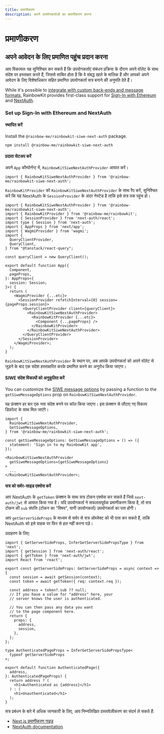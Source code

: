 ```yaml
---
title: प्रमाणीकरण
description: अपने उपयोगकर्ताओं का प्रमाणीकरण करना
---
```


# प्रमाणीकरण

## अपने आवेदन के लिए प्रमाणित पहुंच प्रदान करना

आप विकल्पतः यह सुनिश्चित कर सकते हैं कि उपयोगकर्ताएं संबंधन प्रक्रिया के दौरान अपने वॉलेट के साथ संदेश पर हस्ताक्षर करते हैं, जिससे साबित होता है कि वे संबद्ध खाते के मालिक हैं और आपको अपने आवेदन के लिए विशेषाधिकार सहित प्रमाणित उपयोगकर्ता सत्र बनाने की अनुमति देते हैं।

While it's possible to [integrate with custom back-ends and message formats,](/docs/custom-authentication) RainbowKit provides first-class support for [Sign-In with Ethereum](https://login.xyz) and [NextAuth](https://next-auth.js.org).

### Set up Sign-In with Ethereum and NextAuth

#### स्थापित करें

Install the `@rainbow-me/rainbowkit-siwe-next-auth` package.

```bash
npm install @rainbow-me/rainbowkit-siwe-next-auth
```

#### प्रदाता सेटअप करें

अपने `App` कौम्पोनॅन्ट में, `RainbowKitSiweNextAuthProvider` आयात करें।

```tsx
import { RainbowKitSiweNextAuthProvider } from '@rainbow-me/rainbowkit-siwe-next-auth';
```

`RainbowKitProvider` को `RainbowKitSiweNextAuthProvider` के साथ रैप करें, सुनिश्चित करें कि यह NextAuth के `SessionProvider` के अंदर नेस्टेड है ताकि इसे सत्र तक पहुंच हो।

```tsx
import { RainbowKitSiweNextAuthProvider } from '@rainbow-me/rainbowkit-siwe-next-auth';
import { RainbowKitProvider } from '@rainbow-me/rainbowkit';
import { SessionProvider } from 'next-auth/react';
import type { Session } from 'next-auth';
import { AppProps } from 'next/app';
import { WagmiProvider } from 'wagmi';
import {
  QueryClientProvider,
  QueryClient,
} from "@tanstack/react-query";

const queryClient = new QueryClient();

export default function App({
  Component,
  pageProps,
}: AppProps<{
  session: Session;
}>) {
  return (
    <WagmiProvider {...etc}>
      <SessionProvider refetchInterval={0} session={pageProps.session}>
        <QueryClientProvider client={queryClient}>
          <RainbowKitSiweNextAuthProvider>
            <RainbowKitProvider {...etc}>
              <Component {...pageProps} />
            </RainbowKitProvider>
          </RainbowKitSiweNextAuthProvider>
        </QueryClientProvider>
      </SessionProvider>
    </WagmiProvider>;
  );
}
```

`RainbowKitSiweNextAuthProvider` के स्थान पर, अब आपके उपयोगकर्ता को अपने वॉलेट से जुड़ने के बाद एक संदेश हस्ताक्षरित करके प्रमाणित करने का अनुरोध किया जाएगा।

#### SIWE संदेश विकल्पों को अनुकूलित करें

You can customize the [SIWE message options](https://viem.sh/docs/siwe/utilities/createSiweMessage#parameters) by passing a function to the `getSiweMessageOptions` prop on `RainbowKitSiweNextAuthProvider`.

यह फ़ंक्शन हर बार एक नया संदेश बनने पर कॉल किया जाएगा। इस फ़ंक्शन से लौटाए गए विकल्प डिफ़ॉल्ट के साथ मिल जाएंगे।

```tsx
import {
  RainbowKitSiweNextAuthProvider,
  GetSiweMessageOptions,
} from '@rainbow-me/rainbowkit-siwe-next-auth';

const getSiweMessageOptions: GetSiweMessageOptions = () => ({
  statement: 'Sign in to my RainbowKit app',
});

<RainbowKitSiweNextAuthProvider
  getSiweMessageOptions={getSiweMessageOptions}
>
  ...
</RainbowKitSiweNextAuthProvider>;
```

#### सत्र को सर्वर-साइड एक्सेस करें

आप NextAuth के `getToken` फ़ंक्शन के साथ सत्र टोकन एक्सेस कर सकते हैं जिसे `next-auth/jwt` से आयात किया गया है। यदि उपयोगकर्ता ने सफलतापूर्वक प्रमाणीकरण किया है, तो सत्र टोकन की `sub` संपत्ति (टोकन का "विषय", यानी उपयोगकर्ता) उपयोगकर्ता का पता होगी।

आप `getServerSideProps` के माध्यम से सर्वर से सत्र ऑब्जेक्ट को भी पास कर सकते हैं, ताकि NextAuth को इसे ग्राहक पर फिर से हल नहीं करना पड़े।

उदाहरण के लिए:

```tsx
import { GetServerSideProps, InferGetServerSidePropsType } from 'next';
import { getSession } from 'next-auth/react';
import { getToken } from 'next-auth/jwt';
import React from 'react';

export const getServerSideProps: GetServerSideProps = async context => {
  const session = await getSession(context);
  const token = await getToken({ req: context.req });

  const address = token?.sub ?? null;
  // If you have a value for "address" here, your
  // server knows the user is authenticated.

  // You can then pass any data you want
  // to the page component here.
  return {
    props: {
      address,
      session,
    },
  };
};

type AuthenticatedPageProps = InferGetServerSidePropsType<
  typeof getServerSideProps
>;

export default function AuthenticatedPage({
  address,
}: AuthenticatedPageProps) {
  return address ? (
    <h1>Authenticated as {address}</h1>
  ) : (
    <h1>Unauthenticated</h1>
  );
}
```

सत्र प्रबंधन के बारे में अधिक जानकारी के लिए, आप निम्नलिखित दस्तावेज़ीकरण का संदर्भ ले सकते हैं:

- [Next.js प्रमाणीकरण गाइड](https://nextjs.org/docs/authentication)
- [NextAuth documentation](https://next-auth.js.org)
